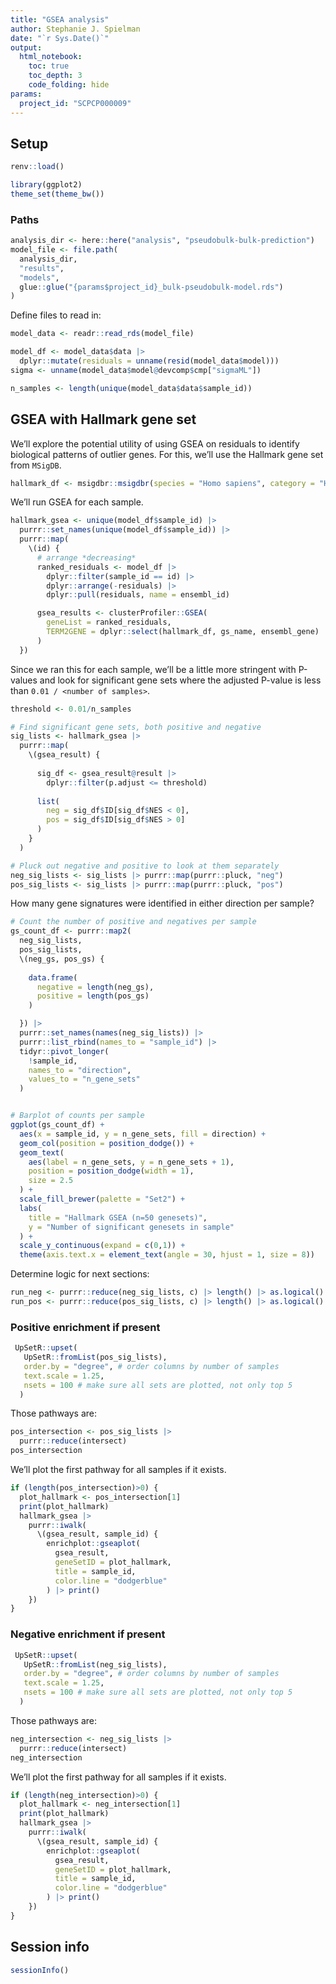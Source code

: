 ```yaml
---
title: "GSEA analysis"
author: Stephanie J. Spielman
date: "`r Sys.Date()`"
output:
  html_notebook:
    toc: true
    toc_depth: 3
    code_folding: hide
params:
  project_id: "SCPCP000009"
---
```



## Setup

```r
renv::load()

library(ggplot2)
theme_set(theme_bw())
```


### Paths

```r
analysis_dir <- here::here("analysis", "pseudobulk-bulk-prediction")
model_file <- file.path(
  analysis_dir, 
  "results", 
  "models", 
  glue::glue("{params$project_id}_bulk-pseudobulk-model.rds")
)
```


Define files to read in:

```r
model_data <- readr::read_rds(model_file)

model_df <- model_data$data |>
  dplyr::mutate(residuals = unname(resid(model_data$model)))
sigma <- unname(model_data$model@devcomp$cmp["sigmaML"])

n_samples <- length(unique(model_data$data$sample_id))
```



## GSEA with Hallmark gene set

We'll explore the potential utility of using GSEA on residuals to identify biological patterns of outlier genes.
For this, we'll use the Hallmark gene set from `MSigDB`. 

```r
hallmark_df <- msigdbr::msigdbr(species = "Homo sapiens", category = "H") # 50 gene sets
```                     
                      
We'll run GSEA for each sample.    
                          
```r
hallmark_gsea <- unique(model_df$sample_id) |> 
  purrr::set_names(unique(model_df$sample_id)) |>
  purrr::map(
    \(id) {
      # arrange *decreasing*
      ranked_residuals <- model_df |> 
        dplyr::filter(sample_id == id) |>
        dplyr::arrange(-residuals) |>
        dplyr::pull(residuals, name = ensembl_id)

      gsea_results <- clusterProfiler::GSEA(
        geneList = ranked_residuals, 
        TERM2GENE = dplyr::select(hallmark_df, gs_name, ensembl_gene)
      )
  })
```

Since we ran this for each sample, we'll be a little more stringent with P-values and look for significant gene sets where the adjusted P-value is less than `0.01 / <number of samples>`.

```r
threshold <- 0.01/n_samples

# Find significant gene sets, both positive and negative
sig_lists <- hallmark_gsea |>
  purrr::map(
    \(gsea_result) {
      
      sig_df <- gsea_result@result |>
        dplyr::filter(p.adjust <= threshold)
      
      list(
        neg = sig_df$ID[sig_df$NES < 0], 
        pos = sig_df$ID[sig_df$NES > 0] 
      )
    }
  )

# Pluck out negative and positive to look at them separately
neg_sig_lists <- sig_lists |> purrr::map(purrr::pluck, "neg")
pos_sig_lists <- sig_lists |> purrr::map(purrr::pluck, "pos")
```


How many gene signatures were identified in either direction per sample?


```r
# Count the number of positive and negatives per sample
gs_count_df <- purrr::map2(
  neg_sig_lists, 
  pos_sig_lists, 
  \(neg_gs, pos_gs) {
    
    data.frame(
      negative = length(neg_gs), 
      positive = length(pos_gs)
    )

  }) |>
  purrr::set_names(names(neg_sig_lists)) |>
  purrr::list_rbind(names_to = "sample_id") |>
  tidyr::pivot_longer(
    !sample_id, 
    names_to = "direction", 
    values_to = "n_gene_sets"
  )


# Barplot of counts per sample
ggplot(gs_count_df) + 
  aes(x = sample_id, y = n_gene_sets, fill = direction) + 
  geom_col(position = position_dodge()) +
  geom_text(
    aes(label = n_gene_sets, y = n_gene_sets + 1), 
    position = position_dodge(width = 1), 
    size = 2.5
  ) +
  scale_fill_brewer(palette = "Set2") + 
  labs(
    title = "Hallmark GSEA (n=50 genesets)", 
    y = "Number of significant genesets in sample"
  ) +
  scale_y_continuous(expand = c(0,1)) +
  theme(axis.text.x = element_text(angle = 30, hjust = 1, size = 8))

```

Determine logic for next sections:

```r
run_neg <- purrr::reduce(neg_sig_lists, c) |> length() |> as.logical()
run_pos <- purrr::reduce(pos_sig_lists, c) |> length() |> as.logical()
```


### Positive enrichment if present

```r
 UpSetR::upset(
   UpSetR::fromList(pos_sig_lists),
   order.by = "degree", # order columns by number of samples
   text.scale = 1.25,
   nsets = 100 # make sure all sets are plotted, not only top 5
  )
```

Those pathways are:
```r
pos_intersection <- pos_sig_lists |>
  purrr::reduce(intersect)
pos_intersection
```

We'll plot the first pathway for all samples if it exists.

```r
if (length(pos_intersection)>0) {
  plot_hallmark <- pos_intersection[1]
  print(plot_hallmark)
  hallmark_gsea |>
    purrr::iwalk(
      \(gsea_result, sample_id) {
        enrichplot::gseaplot(
          gsea_result,
          geneSetID = plot_hallmark,
          title = sample_id,
          color.line = "dodgerblue"
        ) |> print()
    })
}
```





### Negative enrichment if present

```r
 UpSetR::upset(
   UpSetR::fromList(neg_sig_lists),
   order.by = "degree", # order columns by number of samples
   text.scale = 1.25,
   nsets = 100 # make sure all sets are plotted, not only top 5
  )
```

Those pathways are:
```r
neg_intersection <- neg_sig_lists |>
  purrr::reduce(intersect)
neg_intersection
```

We'll plot the first pathway for all samples if it exists.


```r
if (length(neg_intersection)>0) {
  plot_hallmark <- neg_intersection[1]
  print(plot_hallmark)
  hallmark_gsea |>
    purrr::iwalk(
      \(gsea_result, sample_id) {
        enrichplot::gseaplot(
          gsea_result,
          geneSetID = plot_hallmark,
          title = sample_id,
          color.line = "dodgerblue"
        ) |> print()
    })
}
```


## Session info

```r
sessionInfo()
```